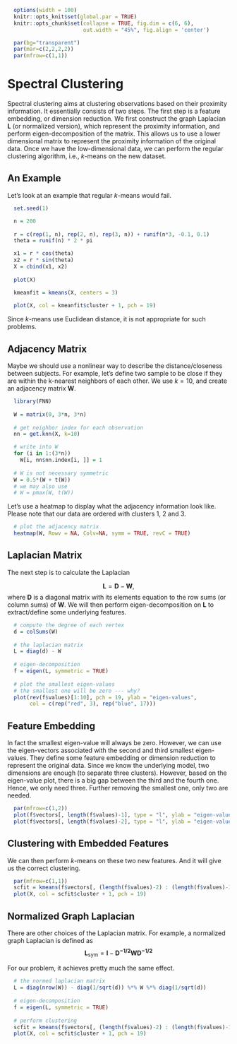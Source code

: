 \def\cD{{\cal D}}
\def\cL{{\cal L}}
\def\cX{{\cal X}}
\def\cF{{\cal F}}
\def\cH{{\cal H}}
\def\bA{\mathbf{A}}
\def\bB{\mathbf{B}}
\def\bX{\mathbf{X}}
\def\bH{\mathbf{H}}
\def\bI{\mathbf{I}}
\def\bU{\mathbf{U}}
\def\bD{\mathbf{D}}
\def\bV{\mathbf{V}}
\def\bS{\mathbf{S}}
\def\bW{\mathbf{W}}
\def\bK{\mathbf{K}}
\def\bx{\mathbf{x}}
\def\by{\mathbf{y}}
\def\bs{\mathbf{s}}
\def\br{\mathbf{r}}
\def\bu{\mathbf{u}}
\def\be{\mathbf{e}}
\def\bv{\mathbf{v}}
\def\bp{\mathbf{p}}
\def\bw{\mathbf{w}}
\def\bz{\mathbf{z}}
\def\bzero{\mathbf{0}}
\def\balpha{\boldsymbol \alpha}
\def\bbeta{\boldsymbol \beta}
\def\btheta{\boldsymbol \theta}
\def\bxi{\boldsymbol \xi}
\def\bmu{\boldsymbol \mu}
\def\bepsilon{\boldsymbol \epsilon}
\def\T{\text{T}}
\def\Trace{\text{Trace}}
\def\Cov{\text{Cov}}
\def\Var{\text{Var}}
\def\E{\text{E}}
\def\pr{\text{pr}}
\def\Prob{\text{P}}
\def\argmin{\arg\min}
\def\argmax{\arg\max}

```r
  options(width = 100)
  knitr::opts_knit$set(global.par = TRUE)
  knitr::opts_chunk$set(collapse = TRUE, fig.dim = c(6, 6),
                        out.width = "45%", fig.align = 'center')
```
```r
  par(bg="transparent")
  par(mar=c(2,2,2,2))
  par(mfrow=c(1,1))
```

# Spectral Clustering

Spectral clustering aims at clustering observations based on their proximity information. It essentially consists of two steps. The first step is a feature embedding, or dimension reduction. We first construct the graph Laplacian $\mathbf{L}$ (or normalized version), which represent the proximity information, and perform eigen-decomposition of the matrix. This allows us to use a lower dimensional matrix to represent the proximity information of the original data. Once we have the low-dimensional data, we can perform the regular clustering algorithm, i.e., $k$-means on the new dataset. 

## An Example

Let's look at an example that regular $k$-means would fail. 

```r
  set.seed(1)

  n = 200
  
  r = c(rep(1, n), rep(2, n), rep(3, n)) + runif(n*3, -0.1, 0.1)
  theta = runif(n) * 2 * pi

  x1 = r * cos(theta)
  x2 = r * sin(theta)
  X = cbind(x1, x2)
  
  plot(X)

  kmeanfit = kmeans(X, centers = 3)
  
  plot(X, col = kmeanfit$cluster + 1, pch = 19)
```

Since $k$-means use Euclidean distance, it is not appropriate for such problems. 

## Adjacency Matrix

Maybe we should use a nonlinear way to describe the distance/closeness between subjects. For example, let's define two sample to be close if they are within the k-nearest neighbors of each other. We use $k = 10$, and create an adjacency matrix $\mathbf{W}$. 

```r
  library(FNN)
  
  W = matrix(0, 3*n, 3*n)
  
  # get neighbor index for each observation
  nn = get.knn(X, k=10)

  # write into W
  for (i in 1:(3*n))
    W[i, nn$nn.index[i, ]] = 1
  
  # W is not necessary symmetric
  W = 0.5*(W + t(W))
  # we may also use
  # W = pmax(W, t(W))
```
  
Let's use a heatmap to display what the adjacency information look like. Please note that our data are ordered with clusters 1, 2 and 3. 

```r
  # plot the adjacency matrix
  heatmap(W, Rowv = NA, Colv=NA, symm = TRUE, revC = TRUE)
```

## Laplacian Matrix

The next step is to calculate the Laplacian 

$$\mathbf{L} = \mathbf{D} - \mathbf{W},$$ 
where $\mathbf{D}$ is a diagonal matrix with its elements equation to the row sums (or column sums) of $\mathbf{W}$. We will then perform eigen-decomposition on $\mathbf{L}$ to extract/define some underlying features. 

```r
  # compute the degree of each vertex
  d = colSums(W)
  
  # the laplacian matrix
  L = diag(d) - W
  
  # eigen-decomposition
  f = eigen(L, symmetric = TRUE)
  
  # plot the smallest eigen-values 
  # the smallest one will be zero --- why?
  plot(rev(f$values)[1:10], pch = 19, ylab = "eigen-values", 
       col = c(rep("red", 3), rep("blue", 17)))
```

## Feature Embedding

In fact the smallest eigen-value will always be zero. However, we can use the eigen-vectors associated with the second and third smallest eigen-values. They define some feature embedding or dimension reduction to represent the original data. Since we know the underlying model, two dimensions are enough (to separate three clusters). However, based on the eigen-value plot, there is a big gap between the third and the fourth one. Hence, we only need three. Further removing the smallest one, only two are needed. 

```r
  par(mfrow=c(1,2))
  plot(f$vectors[, length(f$values)-1], type = "l", ylab = "eigen-values", ylim = c(-0.1, 0.1))
  plot(f$vectors[, length(f$values)-2], type = "l", ylab = "eigen-values", ylim = c(-0.1, 0.1))
```

## Clustering with Embedded Features

We can then perform $k$-means on these two new features. And it will give us the correct clustering.

```r
  par(mfrow=c(1,1))
  scfit = kmeans(f$vectors[, (length(f$values)-2) : (length(f$values)-1) ], centers = 3, nstart = 20)
  plot(X, col = scfit$cluster + 1, pch = 19)
```

## Normalized Graph Laplacian

There are other choices of the Laplacian matrix. For example, a normalized graph Laplacian is defined as 
$$\mathbf{L}_\text{sym} = \mathbf{I} - \mathbf{D^{-1/2} \mathbf{W} D^{-1/2}}$$

For our problem, it achieves pretty much the same effect. 

```r
  # the normed laplacian matrix
  L = diag(nrow(W)) - diag(1/sqrt(d)) %*% W %*% diag(1/sqrt(d))
  
  # eigen-decomposition
  f = eigen(L, symmetric = TRUE)
  
  # perform clustering
  scfit = kmeans(f$vectors[, (length(f$values)-2) : (length(f$values)-1) ], centers = 3, nstart = 20)
  plot(X, col = scfit$cluster + 1, pch = 19)
```



